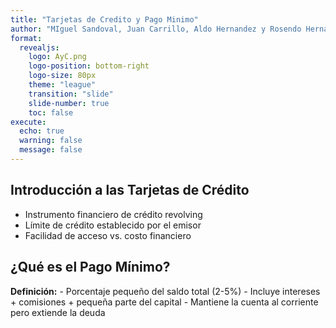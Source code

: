```yaml
---
title: "Tarjetas de Credito y Pago Minimo"
author: "MIguel Sandoval, Juan Carrillo, Aldo Hernandez y Rosendo Hernandez"
format:
  revealjs:
    logo: AyC.png  
    logo-position: bottom-right
    logo-size: 80px
    theme: "league"
    transition: "slide"
    slide-number: true
    toc: false
execute:
  echo: true
  warning: false
  message: false
---
```



## Introducción a las Tarjetas de Crédito

- Instrumento financiero de crédito revolving
- Límite de crédito establecido por el emisor
- Facilidad de acceso vs. costo financiero

## ¿Qué es el Pago Mínimo?

**Definición:** 
- Porcentaje pequeño del saldo total (2-5%)
- Incluye intereses + comisiones + pequeña parte del capital
- Mantiene la cuenta al corriente pero extiende la deuda
